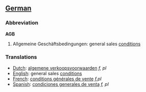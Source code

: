 ==[[German]]==
===Abbreviation===

'''AGB'''
 
#Allgemeine Geschäftsbedingungen: general sales [[conditions]]

===Translations===
*[[Dutch]]: [[algemene verkoopsvoorwaarden]] ''f, pl''
*[[English]]: general sales [[conditions]]
*[[French]]: [[conditions générales de vente]] ''f,pl''
*[[Spanish]]: [[condiciones generales de venta]] ''f, pl''